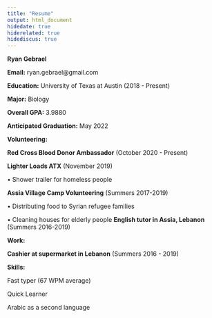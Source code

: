 ```yaml
---
title: "Resume"
output: html_document
hidedate: true
hiderelated: true
hidediscus: true
---
```


<center>
</object>
</center>
**Ryan Gebrael**

**Email:** ryan.gebrael@gmail.com

**Education:**
University of Texas at Austin (2018 - Present)

**Major:** Biology

**Overall GPA:** 3.9880

**Anticipated Graduation:** May 2022

**Volunteering:**

**Red Cross Blood Donor Ambassador** (October 2020 - Present)

**Lighter Loads ATX** (November 2019)

  • Shower trailer for homeless people 

**Assia Village Camp Volunteering** (Summers 2017-2019)

   • Distributing food to Syrian refugee families

   • Cleaning houses for elderly people 
**English tutor in Assia, Lebanon** (Summers 2016-2019)

**Work:**

**Cashier at supermarket in Lebanon** (Summers 2016 - 2019)

**Skills:**

Fast typer (67 WPM average) 

Quick Learner

Arabic as a second language

 


